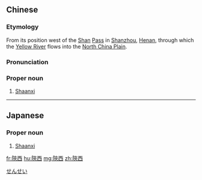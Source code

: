 {{also|陕西}}
==Chinese==
{{zh-forms|s=陕西|{{nowrap|[[Shan]] [[pass|Pass]]}}|{{nowrap|([[land]]) [[west]] (of)}}}}

===Etymology===
From its position west of the [[Shan]] [[pass|Pass]] in [[Shanzhou]], [[Henan]], through which the [[Yellow River]] flows into the [[North China Plain]].

===Pronunciation===
{{zh-pron
|m=Shǎnxī
|c=sim2 sai1
|mn=Siám-sai
|cat=pn
}}

===Proper noun===
{{zh-proper noun}}

# [[Shaanxi]]

{{zh-cat|Provinces of China}}

----

==Japanese==
{{ja-kanjitab|せん|せい|yomi=o}}

===Proper noun===
{{ja-pos|proper|せんせい}}

# [[Shaanxi]]

[[Category:ja:Provinces of China|せんせい]]

[[fr:陝西]]
[[hu:陝西]]
[[mg:陝西]]
[[zh:陝西]]